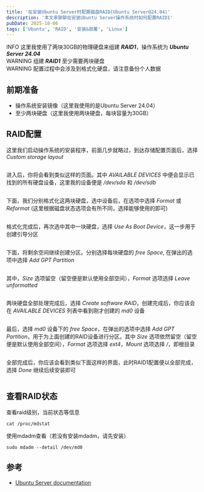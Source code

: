 ```yaml
---
title: '在安装Ubuntu Server时配置磁盘RAID(Ubuntu Server@24.04)'
description: '本文来聊聊在安装Ubuntu Server操作系统时如何配置RAID1'
pubDate: 2025-10-06
tags: ['Ubuntu', 'RAID', '安装&部署', 'Linux']
---
```



<Alert variant="default">
  <Lightbulb />
  <AlertTitle>INFO</AlertTitle>
  <AlertDescription>
    这里我使用了两块30GB的物理硬盘来组建 <i><b>RAID1</b></i>，操作系统为 <i><b>Ubuntu Server 24.04</b></i>
  </AlertDescription>
</Alert>
<br/>
<Alert variant="destructive">
  <Siren />
  <AlertTitle>WARNING</AlertTitle>
  <AlertDescription>
    组建 <i><b>RAID1</b></i> 至少需要两块硬盘
  </AlertDescription>
</Alert>
<br/>
<Alert variant="destructive">
  <Siren />
  <AlertTitle>WARNING</AlertTitle>
  <AlertDescription>
    配置过程中会涉及到格式化硬盘，请注意备份个人数据
  </AlertDescription>
</Alert>

## 前期准备
- 操作系统安装镜像（这里我使用的是Ubuntu Server 24.04）
- 至少两块硬盘（这里我使用两块硬盘，每块容量为30GB）

## RAID配置
这里我们启动操作系统的安装程序，前面几步就略过，到达存储配置页面后，选择 _Custom storage layout_
<div className="my-4">
    <Image url="https://free.picui.cn/free/2025/10/06/68e3365ade412.png" description="Custom storage layout" ratio = {3/2} />
</div>

进入后，你将会看到类似这样的页面。其中 _AVAILABLE DEVICES_ 中便会显示已找到的所有硬盘设备，这里我的设备便是 _/dev/sda_ 和 _/dev/sdb_
<div className="my-4">
    <Image url="https://free.picui.cn/free/2025/10/06/68e337e376239.png" description="AVAILABLE DEVICES" ratio = {3/2} />
</div>

下面，我们分别格式化这两块硬盘，选中设备后，在选项中选择 _Format_ 或 _Reformat_ (这里根据磁盘状态选项会有所不同，选择能够使用的即可)
<div className="my-4">
    <Image url="https://free.picui.cn/free/2025/10/06/68e338b88f3f2.png" description="Format" ratio = {3/2} />
</div>
<div className="my-4">
    <Image url="https://free.picui.cn/free/2025/10/06/68e339b6d9b54.png" description="Format" ratio = {3/2} />
</div>

格式化完成后，再次选中其中一块硬盘，选择 _Use As Boot Device_，这一步用于创建引导分区
<div className="my-4">
    <Image url="https://free.picui.cn/free/2025/10/06/68e33a2635745.png" description="Use As Boot Device" ratio = {3/2} />
</div>

下面，将剩余空间继续创建分区。分别选择每块硬盘的 _free Space_, 在弹出的选项中选择 _Add GPT Partition_
<div className="my-4">
    <Image url="https://free.picui.cn/free/2025/10/06/68e33b03cf711.png" description="Add GPT Partition to /dev/sda" ratio = {3/2} />
</div>

其中，_Size_ 选项留空（留空便是默认使用全部空间），_Format_ 选项选择 _Leave unformatted_
<div className="my-4">
    <Image url="https://free.picui.cn/free/2025/10/06/68e33c045009c.png" description="Add GPT Partition to /dev/sda" ratio = {3/2} />
</div>

两块硬盘全部处理完成后，选择 _Create software RAID_，创建完成后，你应该会在 _AVAILABLE DEVICES_ 列表中看到刚才创建的 _md0_ 设备
<div className="my-4">
    <Image url="https://free.picui.cn/free/2025/10/06/68e33e3b1c369.png" description="Create software RAID" ratio = {3/2} />
</div>

最后，选择 _md0_ 设备下的 _free Space_，在弹出的选项中选择 _Add GPT Partition_，用于为上面创建的RAID设备进行分区。其中 _Size_ 选项依然留空（留空便是默认使用全部空间），_Format_ 选项选择 _ext4_，_Mount_ 选项选择 _/_，即根目录
<div className="my-4">
    <Image url="https://free.picui.cn/free/2025/10/06/68e340496e24c.png" description="Add GPT Partition to md0" ratio = {3/2} />
</div>

全部完成后，你应该会看到类似下面这样的界面，此时RAID1配置便以全部完成，选择 _Done_ 继续后续安装即可
<div className="my-4">
    <Image url="https://free.picui.cn/free/2025/10/06/68e34181a5d44.png" description="Add GPT Partition to md0" ratio = {3/2} />
</div>

## 查看RAID状态
查看raid级别，当前状态等信息
```shell
cat /proc/mdstat
```

使用mdadm查看（若没有安装mdadm，请先安装）
```shell
sudo mdadm --detail /dev/md0
```

## 参考
- [Ubuntu Server documentation](https://documentation.ubuntu.com/server/)